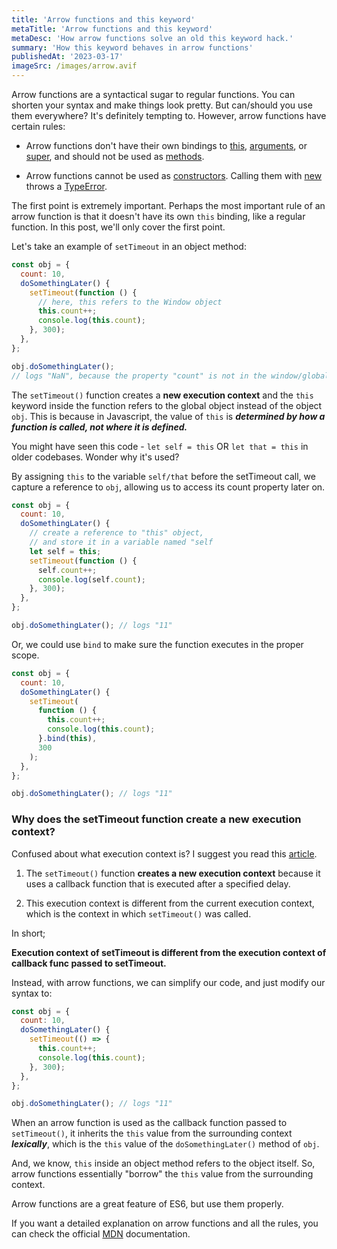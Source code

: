 ```yaml
---
title: 'Arrow functions and this keyword'
metaTitle: 'Arrow functions and this keyword'
metaDesc: 'How arrow functions solve an old this keyword hack.'
summary: 'How this keyword behaves in arrow functions'
publishedAt: '2023-03-17'
imageSrc: /images/arrow.avif
---
```


<CustomAvatar />

Arrow functions are a syntactical sugar to regular functions.
You can shorten your syntax and make things look pretty.
But can/should you use them everywhere? It's definitely tempting to.
However, arrow functions have certain rules:

- Arrow functions don't have their own bindings to [this](https://developer.mozilla.org/en-US/docs/Web/JavaScript/Reference/Operators/this), [arguments](https://developer.mozilla.org/en-US/docs/Web/JavaScript/Reference/Functions/arguments), or [super](https://developer.mozilla.org/en-US/docs/Web/JavaScript/Reference/Operators/super), and should not be used as [methods](https://developer.mozilla.org/en-US/docs/Glossary/Method).

- Arrow functions cannot be used as [constructors](https://developer.mozilla.org/en-US/docs/Glossary/Constructor). Calling them with [new](https://developer.mozilla.org/en-US/docs/Web/JavaScript/Reference/Operators/new) throws a [TypeError](https://developer.mozilla.org/en-US/docs/Web/JavaScript/Reference/Global_Objects/TypeError).

The first point is extremely important. Perhaps the most important rule of an arrow function is that it doesn't have its own `this` binding, like a regular function. In this post, we'll only cover the first point.

Let's take an example of `setTimeout` in an object method:

```js title="arrowFuncAndThis.js"
const obj = {
  count: 10,
  doSomethingLater() {
    setTimeout(function () {
      // here, this refers to the Window object
      this.count++;
      console.log(this.count);
    }, 300);
  },
};

obj.doSomethingLater();
// logs "NaN", because the property "count" is not in the window/global scope.
```

The `setTimeout()` function creates a **new execution context** and the `this` keyword inside the function refers to the global object instead of the object `obj`. This is because in Javascript, the value of `this` is **_determined by how a function is called, not where it is defined._**

You might have seen this code - `let self = this` OR `let that = this` in older codebases. Wonder why it's used?

By assigning `this` to the variable `self/that` before the setTimeout call, we capture a reference to `obj`, allowing us to access its count property later on.

```js title="arrowFuncAndThis.js" {6,8}
const obj = {
  count: 10,
  doSomethingLater() {
    // create a reference to "this" object,
    // and store it in a variable named "self
    let self = this;
    setTimeout(function () {
      self.count++;
      console.log(self.count);
    }, 300);
  },
};

obj.doSomethingLater(); // logs "11"
```

Or, we could use `bind` to make sure the function executes in the proper scope.

```js title="arrowFuncAndThis.js" {8}
const obj = {
  count: 10,
  doSomethingLater() {
    setTimeout(
      function () {
        this.count++;
        console.log(this.count);
      }.bind(this),
      300
    );
  },
};

obj.doSomethingLater(); // logs "11"
```

### Why does the setTimeout function create a new execution context?

Confused about what execution context is? I suggest you read this [article](https://www.freecodecamp.org/news/how-javascript-works-behind-the-scene-javascript-execution-context/#:~:text=There%20are%20two%20types%20of,representing%20the%20function's%20local%20scope.).

1. The `setTimeout()` function **creates a new execution context** because it uses a callback function that is executed after a specified delay.

2. This execution context is different from the current execution context, which is the context in which `setTimeout()` was called.

In short;

**Execution context of setTimeout is different from the execution context of callback func passed to setTimeout.**

Instead, with arrow functions, we can simplify our code, and just modify our syntax to:

```js title="arrowFuncAndThis.js" {4}
const obj = {
  count: 10,
  doSomethingLater() {
    setTimeout(() => {
      this.count++;
      console.log(this.count);
    }, 300);
  },
};

obj.doSomethingLater(); // logs "11"
```

When an arrow function is used as the callback function passed to `setTimeout()`, it inherits the `this` value from the surrounding context **_lexically_**, which is the `this` value of the `doSomethingLater()` method of `obj`.

And, we know, `this` inside an object method refers to the object itself. So, arrow functions essentially "borrow" the `this` value from the surrounding context.

Arrow functions are a great feature of ES6, but use them properly.

If you want a detailed explanation on arrow functions and all the rules, you can check the official [MDN](https://developer.mozilla.org/en-US/docs/Web/JavaScript/Reference/Functions/Arrow_functions) documentation.
